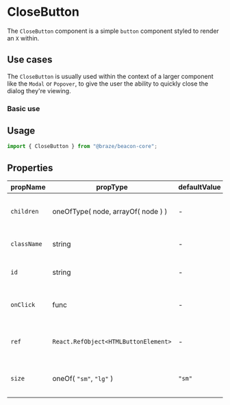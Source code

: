 

<Meta title="Core/Primitives/CloseButton" component={CloseButton} />

# CloseButton

The `CloseButton` component is a simple `button` component styled
to render an `X` within.

## Use cases

The `CloseButton` is usually used within the context of a larger
component like the `Modal` or `Popover`, to give the user the
ability to quickly close the dialog they're viewing.

### Basic use

<Canvas>
  <Story id="core-primitives-closebutton--basic-use" />
</Canvas>

## Usage

```javascript
import { CloseButton } from "@braze/beacon-core";
```

## Properties

| propName    | propType                             | defaultValue | isRequired | Description                             |
| ----------- | ------------------------------------ | ------------ | ---------- | --------------------------------------- |
| `children`  | oneOfType( node, arrayOf( node ) )   | -            | -          | children to be passed into component    |
| `className` | string                               | -            | -          | class name of the component             |
| `id`        | string                               | -            | -          | id to be passed to the DOM              |
| `onClick`   | func                                 | -            | -          | function to be invoked on button click  |
| `ref`       | `React.RefObject<HTMLButtonElement>` | -            | -          | ref to get access to the DOM node       |
| `size`      | oneOf( `"sm"`, `"lg"` )              | `"sm"`       | -          | sets the size of the button and its 'X' |
